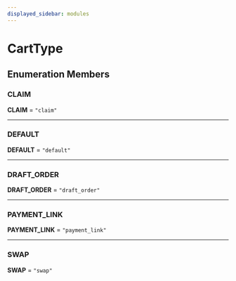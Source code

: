 ```yaml
---
displayed_sidebar: modules
---
```



# CartType

## Enumeration Members

### CLAIM

 **CLAIM** = `"claim"`

___

### DEFAULT

 **DEFAULT** = `"default"`

___

### DRAFT\_ORDER

 **DRAFT\_ORDER** = `"draft_order"`

___

### PAYMENT\_LINK

 **PAYMENT\_LINK** = `"payment_link"`

___

### SWAP

 **SWAP** = `"swap"`
